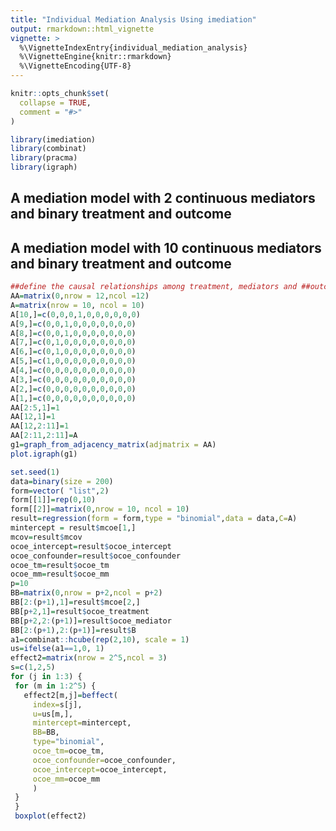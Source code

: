 ```yaml
---
title: "Individual Mediation Analysis Using imediation"
output: rmarkdown::html_vignette
vignette: >
  %\VignetteIndexEntry{individual_mediation_analysis}
  %\VignetteEngine{knitr::rmarkdown}
  %\VignetteEncoding{UTF-8}
---
```


```r
knitr::opts_chunk$set(
  collapse = TRUE,
  comment = "#>"
)
```

```r
library(imediation)
library(combinat)
library(pracma)
library(igraph)
```
## A mediation model with 2 continuous mediators and binary treatment and outcome



## A mediation model with 10 continuous mediators and binary treatment and outcome
```r
##define the causal relationships among treatment, mediators and ##outcome
AA=matrix(0,nrow = 12,ncol =12)
A=matrix(nrow = 10, ncol = 10)
A[10,]=c(0,0,0,1,0,0,0,0,0,0)
A[9,]=c(0,0,1,0,0,0,0,0,0,0)
A[8,]=c(0,0,1,0,0,0,0,0,0,0)
A[7,]=c(0,1,0,0,0,0,0,0,0,0)
A[6,]=c(0,1,0,0,0,0,0,0,0,0)
A[5,]=c(1,0,0,0,0,0,0,0,0,0)
A[4,]=c(0,0,0,0,0,0,0,0,0,0)
A[3,]=c(0,0,0,0,0,0,0,0,0,0)
A[2,]=c(0,0,0,0,0,0,0,0,0,0)
A[1,]=c(0,0,0,0,0,0,0,0,0,0)
AA[2:5,1]=1
AA[12,1]=1
AA[12,2:11]=1
AA[2:11,2:11]=A
g1=graph_from_adjacency_matrix(adjmatrix = AA)
plot.igraph(g1)
```


```r
set.seed(1)
data=binary(size = 200)
form=vector( "list",2)
form[[1]]=rep(0,10)
form[[2]]=matrix(0,nrow = 10, ncol = 10)
result=regression(form = form,type = "binomial",data = data,C=A)
mintercept = result$mcoe[1,]
mcov=result$mcov
ocoe_intercept=result$ocoe_intercept
ocoe_confounder=result$ocoe_confounder
ocoe_tm=result$ocoe_tm
ocoe_mm=result$ocoe_mm
p=10
BB=matrix(0,nrow = p+2,ncol = p+2)
BB[2:(p+1),1]=result$mcoe[2,]
BB[p+2,1]=result$ocoe_treatment
BB[p+2,2:(p+1)]=result$ocoe_mediator
BB[2:(p+1),2:(p+1)]=result$B
a1=combinat::hcube(rep(2,10), scale = 1)
us=ifelse(a1==1,0, 1)
effect2=matrix(nrow = 2^5,ncol = 3)
s=c(1,2,5)
for (j in 1:3) {
 for (m in 1:2^5) {
   effect2[m,j]=beffect(
     index=s[j],
     u=us[m,],
     mintercept=mintercept,
     BB=BB,
     type="binomial",
     ocoe_tm=ocoe_tm,
     ocoe_confounder=ocoe_confounder,
     ocoe_intercept=ocoe_intercept,
     ocoe_mm=ocoe_mm
     )
 }
 }
 boxplot(effect2)

```



